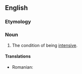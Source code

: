 ==English==

===Etymology===
{{suffix|en|intensive|ness}}

===Noun===
{{en-noun|~}}

# The condition of being [[intensive]].

====Translations====
{{trans-top|the condition of being intensive}}
* Romanian: {{t|ro|intensivitate‎|f}}
{{trans-mid}}
{{trans-bottom}}